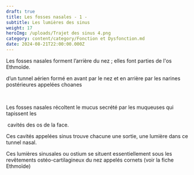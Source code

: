 ```yaml
---
draft: true
title: Les fosses nasales - 1 -
subtitle: Les lumières des sinus
weight: 17
heroImg: /uploads/Trajet des sinus 4.png
category: content/category/Fonction et Dysfonction.md
date: 2024-08-21T22:00:00.000Z
---
```


Les fosses nasales forment l’arrière du nez ; elles font parties de l'os Ethmoïde. 

<ImagesHeight src="/uploads/Tunnel nasal 2.png" title="Tunnel aérien" />

d’un tunnel aérien formé en avant par le nez et en arrière par les narines postérieures appelées choanes

 

Les fosses nasales récoltent le mucus secrété par les muqueuses qui tapissent les

 cavités des os de la face.

Ces cavités appelées sinus trouve chacune une sortie, une lumière dans ce tunnel nasal.

Ces lumières sinusales ou ostium se situent essentiellement sous les revêtements ostéo-cartilagineux du nez appelés cornets (voir la fiche Ethmoïde)
